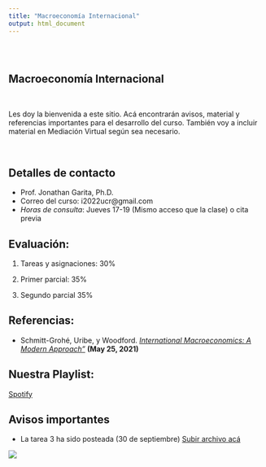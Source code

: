 ```yaml
---
title: "Macroeconomía Internacional"
output: html_document
---
```


<style type="text/css">
.title {
  display: none;
}

#getting-started img {
  margin-right: 10px;
}

</style>

<div class="row" style="padding-top: 30px;">
<div class="col-sm-6">


# **Macroeconomía Internacional**
<br>

Les doy la bienvenida a este sitio. Acá encontrarán avisos, material y referencias importantes para el desarrollo del curso. También voy a incluir material en Mediación Virtual según sea necesario. 

<br>

## Detalles de contacto
* Prof. Jonathan Garita, Ph.D.
* Correo del curso: i2022ucr@gmail.com
* *Horas de consulta*: Jueves 17-19 (Mismo acceso que la clase) o cita previa 

## Evaluación:

1. Tareas y asignaciones: 30%

2. Primer parcial: 35%

3. Segundo parcial 35%

## Referencias:

* Schmitt-Grohé, Uribe, y Woodford. [*International Macroeconomics: A Modern Approach"*](https://press.princeton.edu/books/hardcover/9780691170640/international-macroeconomics) **(May 25, 2021)**

## Nuestra Playlist:

[Spotify](https://open.spotify.com/playlist/5CkCbnw6dOg8GJj2dCFMkq?si=33b7196772fc482e)

## Avisos importantes

* La tarea 3 ha sido posteada (30 de septiembre) [Subir archivo acá](https://www.dropbox.com/request/AuSyBBVEsms3YBPMTHfO)


</div>
<div class="col-sm-6">


<a href = "https://sites.google.com/site/matthiaskehrig/hermes">
![](images/hermes.jpg)


</a>
</div>
